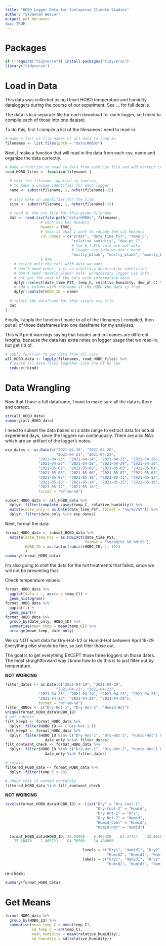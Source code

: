 ```yaml
---
title: "HOBO Logger Data for Sceloporus Climate Studies"
author: "Savannah Weaver"
output: pdf_document
toc: TRUE
---
```


# Packages

```r
if (!require("tidyverse")) install.packages("tidyverse") 
library("tidyverse")
```

# Load in Data

This data was collected using Onset HOBO temperature and humidity dataloggers during the course of our experiment. See __ for full details. 

The data is in a separate file for each download for each logger, so I need to compile each of those into one dataset. 

To do this, first I compile a list of the filenames I need to read-in.

```r
# make a list of file names of all data to load in
filenames <- list.files(path = "data/HOBOs")
```

Next, I make a function that will read in the data from each csv, name and organize the data correctly. 

```r
# make a function to read in data from each csv file and add correct identifiers
read_HOBO_files <- function(filename) {
  
  # edit the filename inputted to funtion
  # to make a unique identifier for each logger
  name <- substr(filename, 1, nchar(filename)-15)
  
  # also make an identifier for the site
  site <- substr(filename, 1, nchar(filename)-15)
  
  # read in the csv file for this given filename
  dat <- read.csv(file.path("data/HOBOs", filename),
                # each csv has headers
                header = TRUE,
                # this is what I want to rename the col headers
                col.names = c("order", "date_time_PST", "temp_C", 
                              "relative_humidity", "dew_pt_C", 
                              # the 6,7,8th cols are not data
                              # logger use info we don't need
                              "mostly_blank", "mostly_blank", "mostly_blank")
                ) %>%
    # select only the cols with data we want
    # don't need order- just an arbitrary observation identifier
    # don't need "mostly_blank" cols- unnecessary logger use info
    # but get the rest of the cols with informative data
    dplyr::select(date_time_PST, temp_C, relative_humidity, dew_pt_C) %>%
    # add a column with the name of the HOBO the data is from 
    dplyr::mutate(HOBO_ID = name)
  
  # return the dataframe for that single csv file
  dat
}
```

Finally, I apply the function I made to all of the filenames I compiled, then put all of those dataframes into one dataframe for my analyses.

This will print warnings saying that header and col.names are different lengths, because the data has extra notes on logger usage that we read-in, but get rid of.

```r
# apply function to get data from all csvs
all_HOBO_data <- lapply(filenames, read_HOBO_files) %>%
  # paste all data files together into one df by row
  reduce(rbind)
```



# Data Wrangling

Now that I have a full dataframe, I want to make sure all the data is there and correct. 

```r
str(all_HOBO_data)
summary(all_HOBO_data)
```

I need to subset the data based on a date range to extract data for actual experiment days, since the loggers run continuously. There are also NA's which are an artifact of the logger's notes.

```r
exp_dates <- as.Date(c("2021-04-19", "2021-04-20", 
                       "2021-04-21", "2021-04-22",
               "2021-04-23", "2021-04-24", "2021-04-25", "2021-04-26",
               "2021-04-27", "2021-04-28", "2021-04-29", "2021-04-30",
               "2021-05-01", "2021-05-02", "2021-05-03", "2021-05-04",
               "2021-05-05", "2021-05-06", "2021-05-07", "2021-05-08",
               "2021-05-09", "2021-05-10", "2021-05-11", "2021-05-12",
               "2021-05-13", "2021-05-14", "2021-05-15", "2021-05-16",
               "2021-05-17", "2021-05-18"), 
               format = "%Y-%m-%d")

subset_HOBO_data <- all_HOBO_data %>%
  dplyr::filter(complete.cases(temp_C, relative_humidity)) %>%
  mutate(date_only = as.Date(date_time_PST, format = "%m/%d/%Y")) %>%
  dplyr::filter(date_only %in% exp_dates)
```

Next, format the data:

```r
format_HOBO_data <- subset_HOBO_data %>% 
  mutate(date_time_PST = as.POSIXct(date_time_PST, 
                                    format = "%m/%d/%Y %H:%M:%S"),
         HOBO_ID = as.factor(substr(HOBO_ID, 1, 10))
         )
summary(format_HOBO_data)
```

I'm also going to omit the data for the hot treatments that failed, since we will not be presenting that.

Check temperature values:

```r
format_HOBO_data %>% 
  ggplot(data = ., aes(x = temp_C)) +
  geom_histogram()
format_HOBO_data %>% 
  ggplot(.) +
  geom_point()
format_HOBO_data %>%
  group_by(date_only, HOBO_ID) %>%
  summarise(mean_temp = mean(temp_C)) %>%
  arrange(mean_temp, date_only)
```

We do NOT want data for Dry-Hot-1/2 or Humid-Hot between April 19-29. Everything else should be fine, so just filter those out.

The goal is to get everything EXCEPT those three loggers on those dates. The most straightforward way I know how to do this is to just filter out by temperature.

**NOT WORKING**
```r
filter_dates <- as.Date(c("2021-04-19", "2021-04-20", 
                       "2021-04-21", "2021-04-22",
               "2021-04-23", "2021-04-24", "2021-04-25", "2021-04-26",
               "2021-04-27", "2021-04-28", "2021-04-29"), 
               format = "%Y-%m-%d")
filter_HOBOs <- c("Dry-Hot-1", "Dry-Hot-2", "Humid-Hot")
unique(format_HOBO_data$HOBO_ID)
# get subsets
filt_keep1 <- format_HOBO_data %>%
  dplyr::filter(HOBO_ID == ('Dry-Hot-1'))
filt_keep2 <- format_HOBO_data %>%
  dplyr::filter(HOBO_ID %in% c("Dry-Hot-1", "Dry-Hot-2", "Humid-Hot") & 
                  date_only %nin% filter_dates)
filt_dontwant_check <- format_HOBO_data %>%
  dplyr::filter(HOBO_ID %in% c("Dry-Hot-1", "Dry-Hot-2", "Humid-Hot") & 
                  date_only %in% filter_dates)

# rejoin
filtered_HOBO_data <- format_HOBO_data %>%
  dplyr::filter(temp_C < 28)

# check that it worked correctly
filtered_HOBO_data %in% filt_dontwant_check
```


**NOT WORKING**
```r
levels(format_HOBO_data$HOBO_ID) <- list("Dry" = "Dry-Cool-1",
                                         "Dry-Cool-2" = "Humid",
                                         "Dry-Hot-1" = "Dry",
                                         "Dry-Hot-2" = "Humid",
                                         "Humid-Cool" = "Humid",
                                         "Humid-Hot" = "Humid")
                                         
  format_HOBO_data$HOBO_ID,	29.54950	6.492429	64.37734	32.061846
	25.58470	1.865721	84.76560	14.486066

                                   levels = c("Dry1", "Humid1", "Dry2", 
                                              "Humid2", "Humid3", "Humid4"),
                                   labels = c("Dry1", "Humid1", "Dry2", 
                                              "Humid2", "Humid3", "Humid4"))
```


re-check:

```r
summary(format_HOBO_data)
```


# Get Means

```r
format_HOBO_data %>%
  group_by(HOBO_ID) %>%
  summarise(mean_temp_C = mean(temp_C),
            sd_temp_C = sd(temp_C),
            mean_humidity = mean(relative_humidity),
            sd_humidity = sd(relative_humidity))
```

















